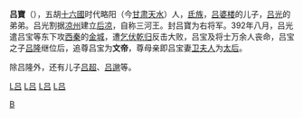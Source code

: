 {{unreferenced|time=2012-2-15}} 
'''吕寶'''（{{bd|？||392年|catIdx=L吕}}），五胡[[十六國|十六國]]时代略阳（今[[甘肃|甘肃]][[天水|天水]]）人，[[氐族|氐族]]，[[吕婆楼|吕婆楼]]的儿子，[[吕光|吕光]]的弟弟。吕光割据[[凉州|凉州]]建立[[后凉|后凉]]，自称三河王。封吕寶为右将军。392年八月，吕光遣吕宝等东下攻[[西秦|西秦]]的[[金城郡|金城]]，遭[[乞伏乾归|乞伏乾归]]反击大败，吕宝及将士万余人丧命，吕宝之子[[吕隆|吕隆]]继位后，追尊吕宝为'''文帝'''，尊母亲即吕宝妻[[衞夫人_(呂寶)|卫夫人]]为[[太后|太后]]。

除吕隆外，还有儿子[[吕超_(后凉)|吕超]]、[[吕邈|吕邈]]等。

[[category:后凉|L吕]]
[[category:五胡十六國人物|L吕]]
[[category:氐人|L吕]]
[[category:十六國追尊君主|L吕]]
[[Category:呂姓|B]]
